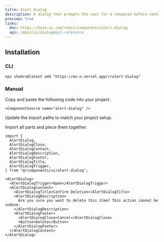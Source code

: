 ```yaml
---
title: Alert Dialog
description: A dialog that prompts the user for a response before continuing.
preview: true
links:
  doc: https://base-ui.com/react/components/alert-dialog
  api: /docs/ui/dialog#api-reference
---
```


<ComponentTabs name="alert-dialog-demo" />

## Installation

### CLI

```package-install
npx shadcn@latest add "https://eo-n.vercel.app/r/alert-dialog"
```

### Manual

<Steps>

  <Step>
    Copy and paste the following code into your project.

    <ComponentSource name="alert-dialog" />

  </Step>
  
  <Step>Update the import paths to match your project setup.</Step>

</Steps>

Import all parts and piece them together.

```tsx
import {
  AlertDialog,
  AlertDialogClose,
  AlertDialogContent,
  AlertDialogDescription,
  AlertDialogFooter,
  AlertDialogTitle,
  AlertDialogTrigger,
} from "@/components/ui/alert-dialog";
```

```tsx
<AlertDialog>
  <AlertDialogTrigger>Open</AlertDialogTrigger>
  <AlertDialogContent>
    <AlertDialogTitle>Confirm Deletion</AlertDialogTitle>
    <AlertDialogDescription>
      Are you sure you want to delete this item? This action cannot be undone.
    </AlertDialogDescription>
    <AlertDialogFooter>
      <AlertDialogClose>Cancel</AlertDialogClose>
      <Button>Delete</Button>
    </AlertDialogFooter>
  </AlertDialogContent>
</AlertDialog>
```
